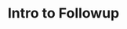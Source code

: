 ---
title: "Intro to Followup"
description: "Description of your new file."
sidebarTitle: "Introduction"
---